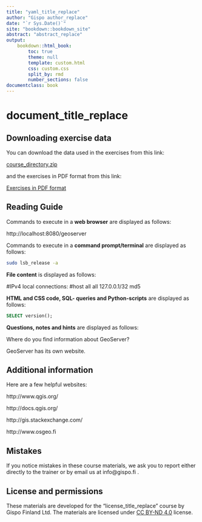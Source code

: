 ```yaml
---
title: "yaml_title_replace"
author: "Gispo author_replace"
date: "`r Sys.Date()`"
site: "bookdown::bookdown_site"
abstract: "abstract_replace"
output:
    bookdown::html_book:
        toc: true
        theme: null
        template: custom.html
        css: custom.css
        split_by: rmd
        number_sections: false
documentclass: book
---
```


<!-- Harjoitukset -->

# document_title_replace

## Downloading exercise data

You can download the data used in the exercises from this link:

::: note-box
[course_directory.zip](data_package_link_replace)
:::

and the exercises in PDF format from this link:

::: note-box
[Exercises in PDF format](https://github.com/gispocoding/master-training-data/releases/download/course_code_replace/course_code_replace.pdf)
:::


## Reading Guide

Commands to execute in a **web browser** are displayed as follows:

:::{.note-box}
http://localhost:8080/geoserver
:::

Commands to execute in a **command prompt/terminal** are displayed as follows:

::: commandline-box
``` bash
sudo lsb_release -a
```
:::

**File content** is displayed as follows:

:::{.file-content-box}
#IPv4 local connections:
#host all all 127.0.0.1/32 md5
:::

**HTML and CSS code, SQL- queries and Python-scripts** are displayed as follows:

:::{.code-box}
``` sql
SELECT version();
```
:::

**Questions, notes and hints** are displayed as follows:

:::{.hint-box}
Where do you find information about GeoServer? 

GeoServer has its own website.
:::


## Additional information

Here are a few helpful websites:

:::{.note-box} 
http://www.qgis.org/ 
:::
:::{.note-box}
http://docs.qgis.org/ 
:::
:::{.note-box}
http://gis.stackexchange.com/            
:::
:::{.note-box}
http://www.osgeo.fi
:::


## Mistakes

If you notice mistakes in these course materials, we ask you to report either directly to the trainer or by email us at info@gispo.fi .

## License and permissions

These materials are developed for the "license_title_replace" course by Gispo Finland Ltd.
The materials are licensed under [CC BY-ND 4.0](https://creativecommons.org/licenses/by-nd/4.0/) license.
